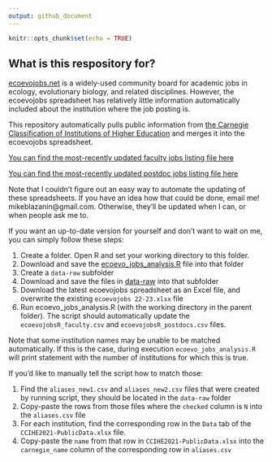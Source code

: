 ```yaml
---
output: github_document
---
```


<!-- README.md is generated from README.Rmd. Please edit that file -->

```r
knitr::opts_chunk$set(echo = TRUE)
```

## What is this respository for?

[ecoevojobs.net](http://ecoevojobs.net) is a widely-used community board for academic jobs in ecology, evolutionary biology, and related disciplines. However, the ecoevojobs spreadsheet has relatively little information automatically included about the institution where the job posting is.

This repository automatically pulls public information from [the Carnegie Classification of Institutions of Higher Education](https://carnegieclassifications.acenet.edu/) and merges it into the ecoevojobs spreadsheet.

[You can find the most-recently updated faculty jobs listing file here](https://github.com/mikeblazanin/ecoevojobsR/blob/master/data-raw/ecoevojobsR_faculty.csv)

[You can find the most-recently updated postdoc jobs listing file here](https://github.com/mikeblazanin/ecoevojobsR/blob/master/data-raw/ecoevojobsR_postdoc.csv)

Note that I couldn't figure out an easy way to automate the updating of these spreadsheets. If you have an idea how that could be done, email me! mikeblazanin@gmail.com. Otherwise, they'll be updated when I can, or when people ask me to.

If you want an up-to-date version for yourself and don't want to wait on me, you can simply follow these steps:

1. Create a folder. Open R and set your working directory to this folder.
2. Download and save the [ecoevo_jobs_analysis.R](https://github.com/mikeblazanin/ecoevojobsR/blob/master/R/ecoevo_jobs_analysis.R) file into that folder
3. Create a `data-raw` subfolder
4. Download and save the files in [data-raw](https://github.com/mikeblazanin/ecoevojobsR/tree/master/data-raw) into that subfolder
5. Download the latest ecoevojobs spreadsheet as an Excel file, and overwrite the existing `ecoevojobs 22-23.xlsx` file
6. Run ecoevo_jobs_analysis.R (with the working directory in the parent folder). The script should automatically update the `ecoevojobsR_faculty.csv` and `ecoevojobsR_postdocs.csv` files.

Note that some institution names may be unable to be matched automatically. If this is the case, during execution `ecoevo_jobs_analysis.R` will print statement with the number of institutions for which this is true. 

If you'd like to manually tell the script how to match those:

1. Find the `aliases_new1.csv` and `aliases_new2.csv` files that were created by running script, they should be located in the `data-raw` folder
2. Copy-paste the rows from those files where the `checked` column is `N` into the `aliases.csv` file
3. For each institution, find the corresponding row in the `Data` tab of the `CCIHE2021-PublicData.xlsx` file. 
4. Copy-paste the `name` from that row in `CCIHE2021-PublicData.xlsx` into the `carnegie_name` column of the corresponding row in `aliases.csv`
